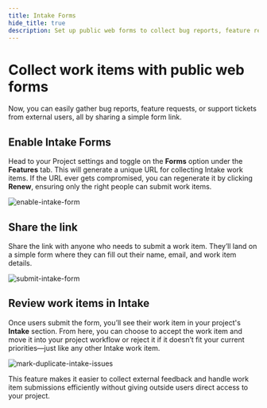 ```yaml
---
title: Intake Forms
hide_title: true
description: Set up public web forms to collect bug reports, feature requests, and support tickets from external users without giving them project access.
---
```



<div className="tag-wrapper">
 <h1>Collect work items with public web forms</h1>
<Tags 
  tags={[ 
    { name: "Business", link:"https://plane.so/pricing", additionalClass: "business" }
  ]} 
 />
</div>
 
Now, you can easily gather bug reports, feature requests, or support tickets from external users, all by sharing a simple form link. 

## Enable Intake Forms
Head to your Project settings and toggle on the **Forms** option under the **Features** tab. This will generate a unique URL for collecting Intake work items. If the URL ever gets compromised, you can regenerate it by clicking **Renew**, ensuring only the right people can submit work items.

![enable-intake-form](https://media.docs.plane.so/intake/enable-intake-form.webp#center)

## Share the link

Share the link with anyone who needs to submit a work item. They’ll land on a simple form where they can fill out their name, email, and work item details.

![submit-intake-form](https://media.docs.plane.so/intake/submit-intake-form.webp#center)

## Review work items in Intake
Once users submit the form, you’ll see their work item in your project's **Intake** section. From here, you can choose to accept the work item and move it into your project workflow or reject it if it doesn’t fit your current priorities—just like any other Intake work item.

![mark-duplicate-intake-issues](https://media.docs.plane.so/intake/review-intake-form-issues.webp#center)

This feature makes it easier to collect external feedback and handle work item submissions efficiently without giving outside users direct access to your project.




